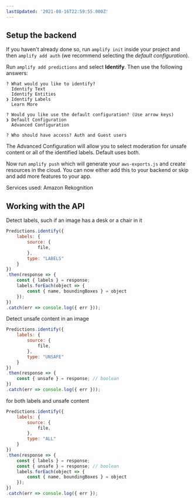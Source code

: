```yaml
---
lastUpdated: '2021-08-16T22:59:55.000Z'
---
```

## Setup the backend

If you haven't already done so, run `amplify init` inside your project and then `amplify add auth` (we recommend selecting the *default configuration*).

Run `amplify add predictions` and select **Identify**. Then use the following answers:

```console
? What would you like to identify? 
  Identify Text 
  Identify Entities 
❯ Identify Labels 
  Learn More 

? Would you like use the default configuration? (Use arrow keys)
❯ Default Configuration 
  Advanced Configuration 

? Who should have access? Auth and Guest users
```

The Advanced Configuration will allow you to select moderation for unsafe content or all of the identified labels. Default uses both.

Now run `amplify push` which will generate your `aws-exports.js` and create resources in the cloud. You can now either add this to your backend or skip and add more features to your app.

Services used: Amazon Rekognition

## Working with the API

Detect labels, such if an image has a desk or a chair in it

```javascript
Predictions.identify({
    labels: {
        source: {
            file,
        },
        type: "LABELS"
    }
})
.then(response => {
    const { labels } = response;
    labels.forEach(object => {
        const { name, boundingBoxes } = object
    });
})
.catch(err => console.log({ err }));
```

Detect unsafe content in an image

```javascript
Predictions.identify({
    labels: {
        source: {
            file,
        },
        type: "UNSAFE"
    }
})
.then(response => {
    const { unsafe } = response; // boolean 
})
.catch(err => console.log({ err }));
```

for both labels and unsafe content
```javascript
Predictions.identify({
    labels: {
        source: {
            file,
        },
        type: "ALL"
    }
})
.then(response => {
    const { labels } = response;
    const { unsafe } = response; // boolean 
    labels.forEach(object => {
        const { name, boundingBoxes } = object
    });
})
.catch(err => console.log({ err });
```
